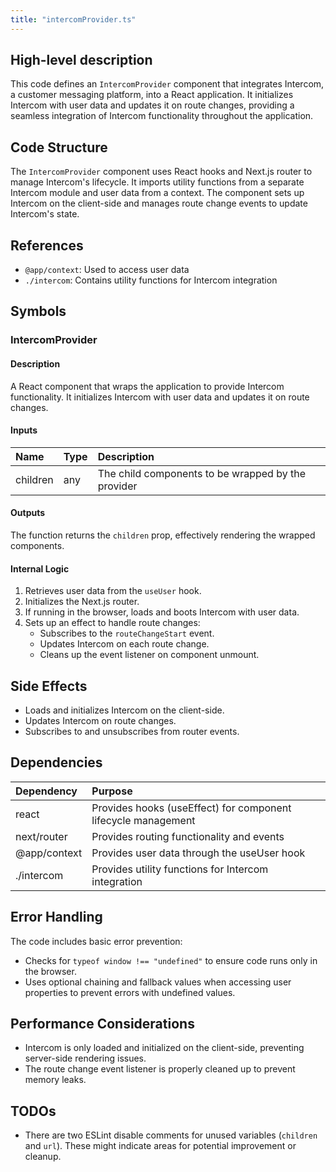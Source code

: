 ```yaml
---
title: "intercomProvider.ts"
---
```


## High-level description
This code defines an `IntercomProvider` component that integrates Intercom, a customer messaging platform, into a React application. It initializes Intercom with user data and updates it on route changes, providing a seamless integration of Intercom functionality throughout the application.

## Code Structure
The `IntercomProvider` component uses React hooks and Next.js router to manage Intercom's lifecycle. It imports utility functions from a separate Intercom module and user data from a context. The component sets up Intercom on the client-side and manages route change events to update Intercom's state.

## References
- `@app/context`: Used to access user data
- `./intercom`: Contains utility functions for Intercom integration

## Symbols

### IntercomProvider
#### Description
A React component that wraps the application to provide Intercom functionality. It initializes Intercom with user data and updates it on route changes.

#### Inputs
| Name | Type | Description |
|:-----|:-----|:------------|
| children | any | The child components to be wrapped by the provider |

#### Outputs
The function returns the `children` prop, effectively rendering the wrapped components.

#### Internal Logic
1. Retrieves user data from the `useUser` hook.
2. Initializes the Next.js router.
3. If running in the browser, loads and boots Intercom with user data.
4. Sets up an effect to handle route changes:
   - Subscribes to the `routeChangeStart` event.
   - Updates Intercom on each route change.
   - Cleans up the event listener on component unmount.

## Side Effects
- Loads and initializes Intercom on the client-side.
- Updates Intercom on route changes.
- Subscribes to and unsubscribes from router events.

## Dependencies
| Dependency | Purpose |
|:-----------|:--------|
| react | Provides hooks (useEffect) for component lifecycle management |
| next/router | Provides routing functionality and events |
| @app/context | Provides user data through the useUser hook |
| ./intercom | Provides utility functions for Intercom integration |

## Error Handling
The code includes basic error prevention:
- Checks for `typeof window !== "undefined"` to ensure code runs only in the browser.
- Uses optional chaining and fallback values when accessing user properties to prevent errors with undefined values.

## Performance Considerations
- Intercom is only loaded and initialized on the client-side, preventing server-side rendering issues.
- The route change event listener is properly cleaned up to prevent memory leaks.

## TODOs
- There are two ESLint disable comments for unused variables (`children` and `url`). These might indicate areas for potential improvement or cleanup.